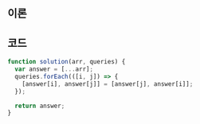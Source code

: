 
## 이론

<DestructuringAssignment />

## 코드

```js
function solution(arr, queries) {
  var answer = [...arr];
  queries.forEach(([i, j]) => {
    [answer[i], answer[j]] = [answer[j], answer[i]];
  });

  return answer;
}
```
